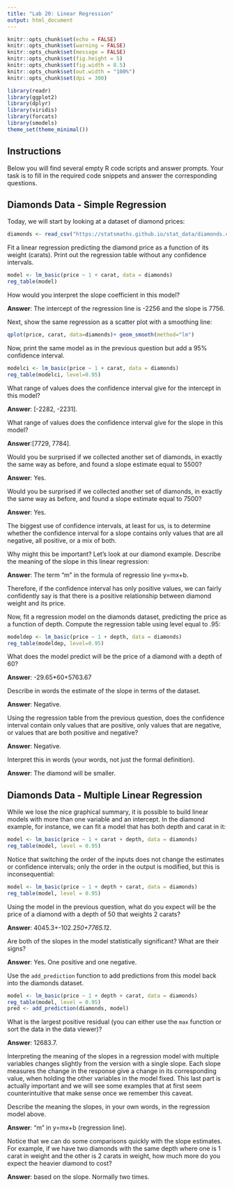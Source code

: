 ---
title: "Lab 20: Linear Regression"
output: html_document
---

```{r setup, include=FALSE}
knitr::opts_chunk$set(echo = FALSE)
knitr::opts_chunk$set(warning = FALSE)
knitr::opts_chunk$set(message = FALSE)
knitr::opts_chunk$set(fig.height = 5)
knitr::opts_chunk$set(fig.width = 8.5)
knitr::opts_chunk$set(out.width = "100%")
knitr::opts_chunk$set(dpi = 300)

library(readr)
library(ggplot2)
library(dplyr)
library(viridis)
library(forcats)
library(smodels)
theme_set(theme_minimal())
```

## Instructions

Below you will find several empty R code scripts and answer prompts. Your task
is to fill in the required code snippets and answer the corresponding
questions.

## Diamonds Data - Simple Regression

Today, we will start by looking at a dataset of diamond prices:

```{r}
diamonds <- read_csv("https://statsmaths.github.io/stat_data/diamonds.csv")
```

Fit a linear regression predicting the diamond price as a function of
its weight (carats). Print out the regression table without any confidence
intervals.

```{r}
model <- lm_basic(price ~ 1 + carat, data = diamonds)
reg_table(model)
```

How would you interpret the slope coefficient in this model?

**Answer**:
The intercept of the regression line is -2256 and the slope is 7756.

Next, show the same regression as a scatter plot with a smoothing line:

```{r}
qplot(price, carat, data=diamonds)+ geom_smooth(method="lm")
```

Now, print the same model as in the previous question but add a 95%
confidence interval.

```{r}
modelci <- lm_basic(price ~ 1 + carat, data = diamonds)
reg_table(modelci, level=0.95)
```

What range of values does the confidence interval give for the intercept
in this model?

**Answer**: [-2282, -2231].

What range of values does the confidence interval give for the slope
in this model?

**Answer**:[7729, 7784].

Would you be surprised if we collected another set of diamonds, in exactly the
same way as before, and found a slope estimate equal to 5500?

**Answer**: Yes.

Would you be surprised if we collected another set of diamonds, in exactly the
same way as before, and found a slope estimate equal to 7500?

**Answer**: Yes. 

The biggest use of confidence intervals, at least for us, is to
determine whether the confidence interval for a slope contains only values
that are all negative, all positive, or a mix of both.

Why might this be important? Let's look at our diamond example. Describe the
meaning of the slope in this linear regression:

**Answer**: The term "m" in the formula of regressio line y=mx+b.

Therefore, if the confidence interval has only positive values, we can
fairly confidently say is that there is a positive relationship between
diamond weight and its price.

Now, fit a regression model on the diamonds dataset, predicting the price as
a function of depth. Compute the regression table using level equal to .95:

```{r}
modeldep <- lm_basic(price ~ 1 + depth, data = diamonds)
reg_table(modeldep, level=0.95)
```

What does the model predict will be the price of a diamond with a depth of
60?

**Answer**: -29.65*60+5763.67

Describe in words the estimate of the slope in terms of the dataset.

**Answer**: Negative. 

Using the regression table from the previous question, does the
confidence interval contain only values that are positive, only values that
are negative, or values that are both positive and negative?

**Answer**: Negative. 

Interpret this in words (your words, not just the formal definition).

**Answer**: The diamond will be smaller. 

## Diamonds Data - Multiple Linear Regression

While we lose the nice graphical summary, it is possible to build linear
models with more than one variable and an intercept. In the diamond example,
for instance, we can fit a model that has both depth and carat in it:

```{r}
model <- lm_basic(price ~ 1 + carat + depth, data = diamonds)
reg_table(model, level = 0.95)
```

Notice that switching the order of the inputs does not change the estimates
or confidence intervals; only the order in the output is modified, but this
is inconsequential:

```{r}
model <- lm_basic(price ~ 1 + depth + carat, data = diamonds)
reg_table(model, level = 0.95)
```

Using the model in the previous question, what do you expect will be the
price of a diamond with a depth of 50 that weights 2 carats?

**Answer**: 4045.3+-102.2*50+7765.1*2. 

Are both of the slopes in the model statistically significant? What are
their signs?

**Answer**: Yes. One positive and one negative. 

Use the `add_prediction` function to add predictions from this model
back into the diamonds dataset.

```{r}
model <- lm_basic(price ~ 1 + depth + carat, data = diamonds)
reg_table(model, level = 0.95)
pred <- add_prediction(diamonds, model)
```

What is the largest positive residual (you can either use the `max` function
or sort the data in the data viewer)?

**Answer**: 12683.7.

Interpreting the meaning of the slopes in a regression model with
multiple variables changes slightly from the version with a single slope.
Each slope measures the change in the response give a change in its
corresponding value, when holding the other variables in the model fixed.
This last part is actually important and we will see some examples that at
first seem counterintuitive that make sense once we remember this caveat.

Describe the meaning the slopes, in your own words, in the regression model
above.

**Answer**: "m" in y=mx+b (regression line).

Notice that we can do some comparisons quickly with the slope estimates.
For example, if we have two diamonds with the same depth where one is 1
carat in weight and the other is 2 carats in weight, how much more do you
expect the heavier diamond to cost?

**Answer**: based on the slope. Normally two times. 


